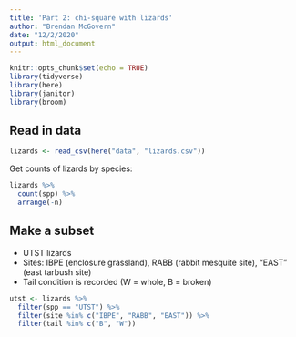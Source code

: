 ```yaml
---
title: 'Part 2: chi-square with lizards'
author: "Brendan McGovern"
date: "12/2/2020"
output: html_document
---
```


```r
knitr::opts_chunk$set(echo = TRUE)
library(tidyverse)
library(here)
library(janitor)
library(broom)
```

## Read in data
```r
lizards <- read_csv(here("data", "lizards.csv"))
```

Get counts of lizards by species:

```r
lizards %>% 
  count(spp) %>% 
  arrange(-n)
```

## Make a subset

- UTST lizards
- Sites: IBPE (enclosure grassland), RABB (rabbit mesquite site), "EAST" (east tarbush site)
- Tail condition is recorded (W = whole, B = broken)

```r
utst <- lizards %>% 
  filter(spp == "UTST") %>%
  filter(site %in% c("IBPE", "RABB", "EAST")) %>% 
  filter(tail %in% c("B", "W"))
```





